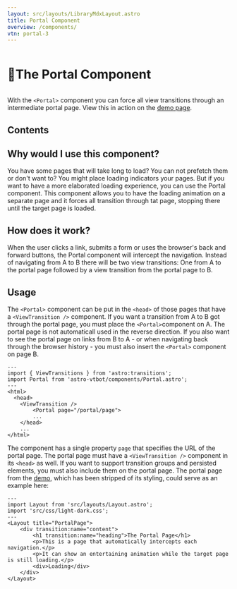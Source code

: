 ```yaml
---
layout: src/layouts/LibraryMdxLayout.astro
title: Portal Component
overview: /components/
vtn: portal-3
---
```


<h1 style="display: inline-block; view-transition-name: portal-1"><span style="display:inline-block; view-transition-name:portal-2">🚪</span>The Portal Component</h1>

With the `<Portal>` component you can force all view transitions through an intermediate portal page. View this in action on the <a href="/portal/one/" data-astro-reload>demo page</a>.

## Contents

## Why would I use this component?

You have some pages that will take long to load? You can not prefetch them or don't want to? You might place loading indicators your pages. But if you want to have a more elaborated loading experience, you can use the Portal component. This component allows you to have the loading animation on a separate page and it forces all transition through tat page, stopping there until the target page is loaded.


## How does it work?

When the user clicks a link, submits a form or uses the browser's back and forward buttons, the Portal component will intercept the navigation. Instead of navigating from A to B there will be two view transitions: One from A to the portal page followed by a view transition from the portal page to B.			

## Usage

The `<Portal>` component can be put in the `<head>` of those pages that have a `<ViewTransition />` component. If you want a transition from A to B got through the portal page, you must place the `<Portal>`component on A. The portal page is not automaticall used in the reverse direction. If you also want to see the portal page on links from B to A - or when navigating back through the browser history - you must also insert the `<Portal>` component on page B.

```astro title="MyLayout.astro"
---
import { ViewTransitions } from 'astro:transitions';
import Portal from 'astro-vtbot/components/Portal.astro';
---
<html>
  <head>
    <ViewTransition />
		<Portal page="/portal/page">
		...
	</head>
	...
</html>
```
The component has a single property `page` that specifies the URL of the portal page. The portal page must have a `<ViewTransition />` component in its `<head>` as well. If you want to support transition groups and persisted elements, you must also include them on the portal page. The portal page from the [demo](/portal/one/), which has been stripped of its styling, could serve as an example here:

```astro title="/portal/page.astro"
---
import Layout from 'src/layouts/Layout.astro';
import 'src/css/light-dark.css';
---
<Layout title="PortalPage">
	<div transition:name="content">
		<h1 transition:name="heading">The Portal Page</h1>
		<p>This is a page that automatically intercepts each navigation.</p>
		<p>It can show an entertaining animation while the target page is still loading.</p>
		<div>Loading</div>
	</div>
</Layout>
```
